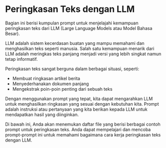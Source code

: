 
# Peringkasan Teks dengan LLM


Bagian ini berisi kumpulan prompt untuk menjelajahi kemampuan peringkasan teks dari LLM (Large Language Models atau Model Bahasa Besar).

LLM adalah sistem kecerdasan buatan yang mampu memahami dan menghasilkan teks seperti manusia. Salah satu kemampuan menarik dari LLM adalah meringkas teks panjang menjadi versi yang lebih singkat namun tetap informatif.

Peringkasan teks sangat berguna dalam berbagai situasi, seperti:
- Membuat ringkasan artikel berita
- Menyederhanakan dokumen panjang
- Mengekstrak poin-poin penting dari sebuah teks

Dengan menggunakan prompt yang tepat, kita dapat mengarahkan LLM untuk menghasilkan ringkasan yang sesuai dengan kebutuhan kita. Prompt adalah instruksi atau pertanyaan yang kita berikan kepada LLM untuk mendapatkan hasil yang diinginkan.

Di bawah ini, Anda akan menemukan daftar file yang berisi berbagai contoh prompt untuk peringkasan teks. Anda dapat mempelajari dan mencoba prompt-prompt ini untuk memahami bagaimana cara kerja peringkasan teks dengan LLM.

<ContentFileNames section="prompts/text-summarization" lang="en"/>
